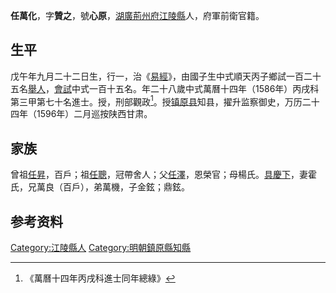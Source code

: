 {{明清人物信息框
| 姓名 = 任萬化
| 原名 =
| 圖片名稱= 
| 圖片大小 =
| 圖片說明 = 
| 最高職務 =
| 國家 = 大明 
| 爵位 =
| 籍貫 = [[湖廣|湖廣]][[荊州府|荊州府]][[江陵縣|江陵縣]]
| 族裔 = 
| 旗籍 = 
| 字號 = 
| 諡號 =
| 出生日期 = 戊午年九月二十二日
| 出生地點 =
| 逝世日期 = 
| 逝世地點 =
| 墓葬 =
| 配偶 = 霍氏
| 親屬 = 曾祖[[任昇|任昇]]，祖[[任聰|任聰]]，父[[任澤|任澤]]，母楊氏
| 出身 =
* 萬曆四年丙丙子科舉人
* 萬曆十四年丙戌科進士
| 經歷 =
| 著作 = 
}}
'''任萬化'''{{BD|1559年||1618年||}}，字'''贊之'''，號'''心原'''，[[湖廣|湖廣]][[荊州府|荊州府]][[江陵縣|江陵縣]]人，府軍前衛官籍。

==生平==
戊午年九月二十二日生，行一，治《[[易經|易經]]》，由國子生中式順天丙子鄉試一百二十五名[[舉人|舉人]]，[[會試|會試]]中式一百十五名。年二十八歲中式萬曆十四年（1586年）丙戌科第三甲第七十名進士。授，刑部觀政<ref>《萬曆十四年丙戌科進士同年總綠》</ref>。授[[镇原县|镇原县]]知县，擢升监察御史，万历二十四年（1596年）二月巡按陕西甘肃。

==家族== 
曾祖[[任昇|任昇]]，百戶；祖[[任聰|任聰]]，冠帶舍人；父[[任澤|任澤]]，恩榮官；母楊氏。[[具慶下|具慶下]]，妻霍氏，兄萬良（百戶），弟萬機，子金鉉；鼎鉉。

== 参考资料 ==
{{reflist}}

{{start box}}
{{s-off}}
{{s-before|[[趙以莊|趙以莊]]}}
{{s-title|明朝鎮原縣知縣|1588年－1591年}}
{{s-after|[[李槃_(萬曆進士)|李槃]]}}
{{end box}}

{{萬曆十四年丙戌科殿试金榜}}

{{Authority control}}

{{DEFAULTSORT:}}
[[Category:江陵縣人|Category:江陵縣人]]
[[Category:明朝鎮原縣知縣|Category:明朝鎮原縣知縣]]


{{明朝人物小作品}}